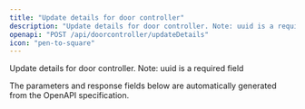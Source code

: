 ```yaml
---
title: "Update details for door controller"
description: "Update details for door controller. Note: uuid is a required field"
openapi: "POST /api/doorcontroller/updateDetails"
icon: "pen-to-square"
---
```


Update details for door controller. Note: uuid is a required field

<Note>
The parameters and response fields below are automatically generated from the OpenAPI specification.
</Note>
